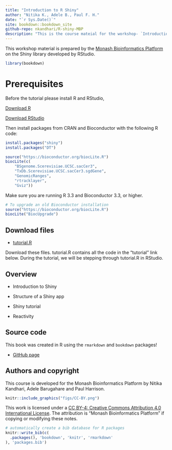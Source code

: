```yaml
--- 
title: "Introduction to R Shiny"
author: "Nitika K., Adele B., Paul F. H."
date: "`r Sys.Date()`"
site: bookdown::bookdown_site
github-repo: nkandhari/R-shiny-MBP
description: "This is the course mateial for the workshop- `Introduction R Shiny` offered by [Monash Bioinformatics Platform](https://www.monash.edu/researchinfrastructure/bioinformatics)."
---
```


This workshop material is prepared by the [Monash Bioinformatics Platform](https://www.monash.edu/researchinfrastructure/bioinformatics) on the Shiny library developed by RStudio.

```r
library(bookdown)
```

# Prerequisites
Before the tutorial please install R and RStudio,

[Download R](https://cran.rstudio.com/)

[Download RStudio](https://www.rstudio.com/products/rstudio/download/)

Then install packages from CRAN and Bioconductor with the following R code:

```r
install.packages("shiny")
install.packages("DT")

source("https://bioconductor.org/biocLite.R")
biocLite(c(
    "BSgenome.Scerevisiae.UCSC.sacCer3",
    "TxDb.Scerevisiae.UCSC.sacCer3.sgdGene",
    "GenomicRanges",
    "rtracklayer",
    "Gviz"))
```

Make sure you are running R 3.3 and Bioconductor 3.3, or higher.

```r
# To upgrade an old Bioconductor installation
source("https://bioconductor.org/biocLite.R")
biocLite("BiocUpgrade")
```

## Download files
* [tutorial.R](https://github.com/nkandhari/R-ShinyIntro-MBP/tree/master/data-files)

Download these files. tutorial.R contains all the code in the “tutorial” link below. During the tutorial, we will be stepping through tutorial.R in RStudio.

## Overview
* Introduction to Shiny

* Structure of a Shiny app

* Shiny tutorial

* Reactivity

## Source code {-}

This book was created in R using the `rmarkdown` and `bookdown` packages!

* [GitHub page](https://nkandhari.github.io/R-ShinyIntro-MBP/)

## Authors and copyright {-}

This course is developed for the Monash Bioinformatics Platform by Nitika Kandhari, Adele Barugahare and Paul Harrison.

```r
knitr::include_graphics("figs/CC-BY.png")
```

This work is licensed under a [CC BY-4: Creative Commons Attribution 4.0 International License](http://creativecommons.org/licenses/by/4.0/). The attribution is "Monash Bioinformatics Platform" if copying or modifying these notes.

```r
# automatically create a bib database for R packages
knitr::write_bib(c(
  .packages(), 'bookdown', 'knitr', 'rmarkdown'
), 'packages.bib')
```

